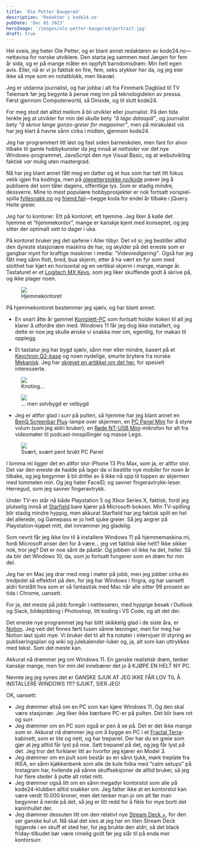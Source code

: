 ```yaml
---
title: 'Ole Petter Baugerød'
description: 'Redaktør i kode24.no'
pubDate: 'Dec 01 2023'
heroImage: '/images/ole-petter-baugerod/portrait.jpg'
draft: true
---
```







<Question1/>

Hei sveis, jeg heter Ole Petter, og er blant annet redaktøren av kode24.no—nettavisa for norske utviklere. Den starta jeg sammen med Jørgen for fem år sida, og er på mange måter en oppfylt barndomsdrøm: Min helt egen avis. Eller, nå er vi jo faktisk en fire, fem, seks stykker her da, og jeg eier ikke så mye som en notatblokk, men likavæl.

Jeg er utdanna journalist, og har jobba i alt fra Finnmark Dagblad til TV Telemark før jeg begynte å pense meg inn på teknologidelen av pressa. Først gjennom Computerworld, så Dinside, og til slutt kode24.

For meg stod det alltid mellom å bli utvikler eller journalist. På den tida tenkte jeg at utvikler for min del skulle bety _“å lage dataspill”_, og journalist bety _“å skrive lange gonzo-greier for magasiner”_, men på mirakuløst vis har jeg klart å havne sånn cirka i midten, gjennom kode24.

Jeg har programmert litt løst og fast siden barneskolen, men fant for alvor tilbake til gamle hobbykunster da jeg innså at _nettsider_ var det nye Windows-programmet, JavaScript den nye Visual Basic, og at webutvikling faktisk _var_ mulig uten mastergrad.

Nå har jeg blant annet fått meg en datter og et hus som har tatt litt fokus vekk igjen fra kodinga, men på [olepetterstokke.no/kode](https://olepetterstokke.no/kode) prøver jeg å publisere det som tåler dagens, offentlige lys. Som er stadig mindre, dessverre. Mine to mest populære hobbyprosjekter er nok fortsatt vorspiel-spilla [fyllesnakk.no](https://www.fyllesnakk.no/) og [friend.fail](https://friend.fail/)—begge koda for endel år tilbake i jQuery. Heite greier.

<Question2/>

Jeg har to kontorer: Ett på kontoret, ett hjemme. Jeg liker å kalle det hjemme et “hjemmekontor”, mange er kanskje kjent med konseptet, og jeg sitter der optimalt sett to dager i uka.

På kontoret bruker jeg det sjefene i Aller tilbyr. Det vil si; jeg bestiller alltid den dyreste stasjonære maskina de har, og skylder på det eneste som er gangbar mynt for kraftige maskiner i media: _“Videoredigering”_. Også har jeg fått meg sånn flott, bred, bua skjerm, etter å ha vært en fyr som med stolthet har kjørt en horisontal og en vertikal skjerm i mange, mange år. Tastaturet er et [Logitech MX Keys](https://www.logitech.com/no-no/products/keyboards/mx-keys-s.html), som jeg liker skuffende godt å skrive på, og ikke plager noen.


<figure>
    <img src='/images/ole-petter-baugerod/rig3.jpg'/>
    <figcaption>
        Hjemmekontoret
    </figcaption>
</figure>



På hjemmekontoret bestemmer jeg sjælv, og har blant annet:

* En snart åtte år gammel [Komplett-PC](https://www.komplett.no/brand/komplett-pc) som fortsatt holder koken til alt jeg klarer å utfordre den med. Windows 11 får jeg dog ikke installert, og dette er noe jeg skulle ønske vi snakka mer om, egentlig, for makan til opplegg.

* Et tastatur jeg har bygd sjælv, sånn mer eller mindre, basert på et [Keychron Q2-base](https://www.keychron.com/products/keychron-q2-qmk-custom-mechanical-keyboard) og noen nydelige, smurte brytere fra norske [Mekanisk](https://mekanisk.com/). Jeg har [skrevet en artikkel om det her](https://www.kode24.no/artikkel/sa-enkelt-bygger-du-ditt-eget-tastatur-en-skamfull-nytelse/80147043), for spesielt interesserte.

<figure>
    <img src='/images/ole-petter-baugerod/ole-med-tastatur.jpg'/>
    <figcaption>
        Knoting...
    </figcaption>
</figure>

<figure>
    <img src='/images/ole-petter-baugerod/keyboard.jpg'/>
    <figcaption>
        ... men selvbygd er velbygd
    </figcaption>
</figure>



* Jeg er altfor glad i surr på pulten, så hjemme har jeg blant annet en [BenQ Screenbar Plus](https://www.benq.com/en-us/lighting/monitor-light/screenbar-plus.html)-lampe over skjermen, en [PC Panel Mini](https://www.getpcpanel.com/product-page/pcpanel-mini) for å styre volum (som jeg aldri bruker), en [Røde NT-USB Mini](https://rode.com/en/microphones/usb/nt-usb-mini)-mikrofon for alt fra videomøter til podcast-innspillinger og masse Lego.

<figure>
    <img src='/images/ole-petter-baugerod/pc-panel.jpg'/>
    <figcaption>
        Svært, svært pent brukt PC Panel
    </figcaption>
</figure>

I lomma mi ligger det en altfor stor iPhone 13 Pro Max, som ja, er altfor stor. Det var den eneste de hadde på lager da vi bestilte nye mobiler for noen år tilbake, og jeg begynner å bli dritlei av å ikke nå opp til toppen av skjermen med tommelen min. Og jeg hater FaceID, og savner fingeravtrykk-leser. Herregud, som jeg savner fingeravtrykk.

Under TV-en står nå både Playstation 5 og Xbox Series X, faktisk, fordi jeg plutselig innså at [Starfield](https://bethesda.net/en/game/starfield) bare kjører på Microsoft-boksen. Min TV-spilling blir stadig mindre hyppig, men akkurat Starfield har jeg faktisk spilt en hel del allerede, og Gamepass er jo helt sjuke greier. Så jeg angrer på Playstation-kjøpet mitt, det innrømmer jeg gladelig.


<Question3/>

Som nevnt får jeg ikke lov til å installere Windows 11 på hjemmemaskina mi, fordi Microsoft anser den for å være… jeg vet faktisk ikke helt? Ikke sikker nok, tror jeg? Det er noe sånt de påstår. Og jobben vil ikke ha det, heller. Så da blir det Windows 10, da, som jo fortsatt fungerer som en drøm for min del.

Jeg har en Mac jeg drar med meg i møter på jobb, men jeg jobber cirka én tredjedel så effektivt på den, for jeg har Windows i fingra, og har uansett aldri forstått hva som er så fantastisk med Mac når alle sitter 99 prosent av tida i Chrome, uansett.

For ja, det meste på jobb foregår i nettleseren, med hyppige besøk i Outlook og Slack, bildejobbing i Photoshop, litt koding i VS Code, og alt det der.

Det eneste nye programmet jeg har blitt skikkelig glad i de siste åra, er [Notion](https://www.notion.so/). Jeg veit det finnes førti tusen sånne løsninger, men for meg har Notion løst sjukt mye. Vi bruker det til alt fra notater i intervjuer til styring av publiseringsplan og wiki og julekalender-luker og, ja, alt som kan uttrykkes med tekst. Som det meste kan.



<Question4/>

Akkurat nå drømmer jeg om Windows 11. En ganske realistisk drøm, tenker kanskje mange, men for min del innebærer det jo å KJØPE EN HELT NY PC.

Nevnte jeg jeg synes det er GANSKE SJUK AT JEG IKKE FÅR LOV TIL Å INSTALLERE WINDOWS 11!? SJUKT, SIER JEG!

OK, uansett:

* Jeg drømmer altså om en PC som kan kjøre Windows 11. Og den skal være stasjonær. Jeg liker ikke bærbare PC-er på pulten. Det blir bare rot og surr.
* Jeg drømmer om en PC som også er pen å se på. Det er det ikke mange som er. Akkurat nå drømmer jeg om å bygge en PC i et [Fractal Terra](https://www.fractal-design.com/products/cases/terra/terra/terra-jade/)-kabinett, som er lite og nett, og har trepanel. Der har du en greie som gjør at jeg alltid får lyst på noe. Sett trepanel på det, og jeg får lyst på det. Jeg tror det forklarer litt av hvorfor jeg kjører en Model 3.
* Jeg drømmer om en pult som består av en sånn tjukk, mørk treplate fra IKEA, en sånn kjøkkenbenk som alle de kule folka med “calm setups” på Instagram har, hvilende på sånne skuffseksjoner de alltid bruker, så jeg har flere steder å putte alt rotet mitt.
* Jeg drømmer også litt om en sånn megadyr kontorstol som alle på kode24-klubben alltid snakker om. Jeg fatter ikke at en kontorstol kan være verdt 10.000 kroner, men det tenker man jo om alt før man begynner å nerde på det, så jeg er litt redd for å fikle for mye borti det kaninhullet der.
* Jeg drømmer dessuten litt om den relativt nye [Stream Deck +](https://www.elgato.com/us/en/p/stream-deck-plus-black), for den ser ganske kul ut. Nå skal det sies at jeg har en liten Stream Deck liggende i en skuff et sted her, for jeg brukte den aldri, så det black friday-tilbudet bør være rimelig godt før jeg slår til på enda mer kontorsurr.
